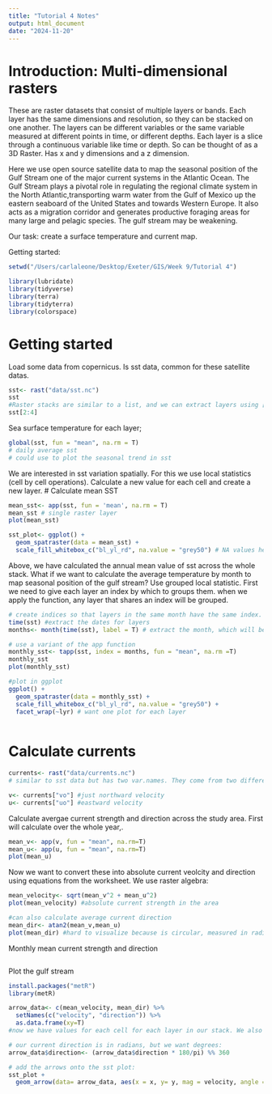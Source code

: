 ```yaml
---
title: "Tutorial 4 Notes"
output: html_document
date: "2024-11-20"
---
```

# Introduction: Multi-dimensional rasters
These are raster datasets that consist of multiple layers or bands. Each layer has the same dimensions and resolution, so they can be stacked on one another. The layers can be different variables or the same variable measured at different points in time, or different depths.
Each layer is a slice through a continuous variable like time or depth. So can be thought of as a 3D Raster. Has x and y dimensions and a z dimension. 

Here we use open source satellite data to map the seasonal position of the Gulf Stream one of the major current systems in the Atlantic Ocean. The Gulf Stream plays a pivotal role in regulating the regional climate system in the North Atlantic,transporting warm water from the Gulf of Mexico up the eastern seaboard of the United States and towards Western Europe. It also acts as a migration corridor and generates productive foraging areas for many large and pelagic species. The gulf stream may be weakening.

Our task: create a surface temperature and current map.

Getting started:
```r
setwd("/Users/carlaleone/Desktop/Exeter/GIS/Week 9/Tutorial 4")

library(lubridate)
library(tidyverse)
library(terra)
library(tidyterra)
library(colorspace)
```

# Getting started
Load some data from copernicus. Is sst data, common for these satellite datas.
```r
sst<- rast("data/sst.nc")
sst
#Raster stacks are similar to a list, and we can extract layers using []
sst[2:4]
```

Sea surface temperature for each layer;
```r
global(sst, fun = "mean", na.rm = T)
# daily average sst
# could use to plot the seasonal trend in sst

```
We are interested in sst variation spatially. For this we use local statistics (cell by cell operations). Calculate a new value for each cell and create a new layer.
# Calculate mean SST
```r
mean_sst<- app(sst, fun = 'mean', na.rm = T)
mean_sst # single raster layer
plot(mean_sst)

sst_plot<- ggplot() +
  geom_spatraster(data = mean_sst) +
  scale_fill_whitebox_c("bl_yl_rd", na.value = "grey50") # NA values here are land, but we want to keep them
```

Above, we have calculated the annual mean value of sst across the whole stack. What if we want to calculate the average temperature by month to map seasonal position of the gulf stream?
Use grouped local statistic. 
First we need to give each layer an index by which to groups them. when we apply the function, any layer that shares an index will be grouped.

```r
# create indices so that layers in the same month have the same index.
time(sst) #extract the dates for layers
months<- month(time(sst), label = T) # extract the month, which will be the indices.

# use a variant of the app function
monthly_sst<- tapp(sst, index = months, fun = "mean", na.rm =T)
monthly_sst
plot(monthly_sst)

#plot in ggplot
ggplot() +
  geom_spatraster(data = monthly_sst) +
  scale_fill_whitebox_c("bl_yl_rd", na.value = "grey50") +
  facet_wrap(~lyr) # want one plot for each layer
  
```

# Calculate currents

```r
currents<- rast("data/currents.nc")
# similar to sst data but has two var.names. They come from two different sources. Means that this raster has 2 different raster stacks with the same dimensions and number of layers, but with different variables. Is a raster hypercube.

v<- currents["vo"] #just northward velocity
u<- currents["uo"] #eastward velocity
```

Calculate avergae current strength and direction across the study area. First will calculate over the whole year,. 
```r
mean_v<- app(v, fun = "mean", na.rm=T)
mean_u<- app(u, fun = "mean", na.rm=T)
plot(mean_u)
```

Now we want to convert these into absolute current veolcity and direction using equations from the worksheet.
We use raster algebra:
```r
mean_velocity<- sqrt(mean_v^2 + mean_u^2)
plot(mean_velocity) #absolute current strength in the area

#can also calculate average current direction
mean_dir<- atan2(mean_v,mean_u)
plot(mean_dir) #hard to visualize because is circular, measured in radian

```
Monthly mean current strength and direction
```r

```


Plot the gulf stream
```r
install.packages("metR")
library(metR)

arrow_data<- c(mean_velocity, mean_dir) %>%
  setNames(c("velocity", "direction")) %>%
  as.data.frame(xy=T)
#now we have values for each cell for each layer in our stack. We also have coordinates

# our current direction is in radians, but we want degrees:
arrow_data$direction<- (arrow_data$direction * 180/pi) %% 360

# add the arrows onto the sst plot:
sst_plot + 
  geom_arrow(data= arrow_data, aes(x = x, y= y, mag = velocity, angle = direction), skip = 5) 
```

